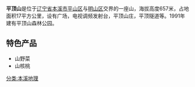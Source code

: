 {{expand|time=2015-05-14T18:32:42+00:00}}
{{Unreferenced |time=2015-05-14T22:24+08:00}}
'''平顶山'''是位于[[辽宁省|辽宁省]][[本溪市|本溪市]][[平山区|平山区]]与[[明山区|明山区]]交界的一座山，海拔高度657米，占地面积17平方公里，设有广场，电视调频发射台，平顶山庄，平顶隧道等。1991年建有平顶山森林公园。

==特色产品==
*山野菜
*山核桃

[[分类:本溪地理|分类:本溪地理]]
{{liaoning-stub}}